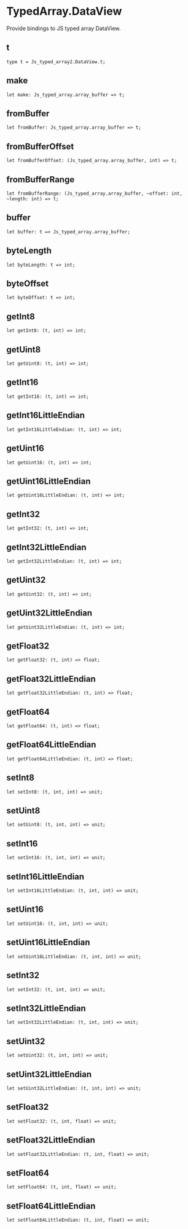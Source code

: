 # TypedArray.DataView

<Intro>

Provide bindings to JS typed array DataView.

</Intro>

## t

```re sig
type t = Js_typed_array2.DataView.t;
```

## make

```re sig
let make: Js_typed_array.array_buffer => t;
```

## fromBuffer

```re sig
let fromBuffer: Js_typed_array.array_buffer => t;
```

## fromBufferOffset

```re sig
let fromBufferOffset: (Js_typed_array.array_buffer, int) => t;
```

## fromBufferRange

```re sig
let fromBufferRange: (Js_typed_array.array_buffer, ~offset: int, ~length: int) => t;
```

## buffer

```re sig
let buffer: t => Js_typed_array.array_buffer;
```

## byteLength

```re sig
let byteLength: t => int;
```

## byteOffset

```re sig
let byteOffset: t => int;
```

## getInt8

```re sig
let getInt8: (t, int) => int;
```

## getUint8

```re sig
let getUint8: (t, int) => int;
```

## getInt16

```re sig
let getInt16: (t, int) => int;
```

## getInt16LittleEndian

```re sig
let getInt16LittleEndian: (t, int) => int;
```

## getUint16

```re sig
let getUint16: (t, int) => int;
```

## getUint16LittleEndian

```re sig
let getUint16LittleEndian: (t, int) => int;
```

## getInt32

```re sig
let getInt32: (t, int) => int;
```

## getInt32LittleEndian

```re sig
let getInt32LittleEndian: (t, int) => int;
```

## getUint32

```re sig
let getUint32: (t, int) => int;
```

## getUint32LittleEndian

```re sig
let getUint32LittleEndian: (t, int) => int;
```

## getFloat32

```re sig
let getFloat32: (t, int) => float;
```

## getFloat32LittleEndian

```re sig
let getFloat32LittleEndian: (t, int) => float;
```

## getFloat64

```re sig
let getFloat64: (t, int) => float;
```

## getFloat64LittleEndian

```re sig
let getFloat64LittleEndian: (t, int) => float;
```

## setInt8

```re sig
let setInt8: (t, int, int) => unit;
```

## setUint8

```re sig
let setUint8: (t, int, int) => unit;
```

## setInt16

```re sig
let setInt16: (t, int, int) => unit;
```

## setInt16LittleEndian

```re sig
let setInt16LittleEndian: (t, int, int) => unit;
```

## setUint16

```re sig
let setUint16: (t, int, int) => unit;
```

## setUint16LittleEndian

```re sig
let setUint16LittleEndian: (t, int, int) => unit;
```

## setInt32

```re sig
let setInt32: (t, int, int) => unit;
```

## setInt32LittleEndian

```re sig
let setInt32LittleEndian: (t, int, int) => unit;
```

## setUint32

```re sig
let setUint32: (t, int, int) => unit;
```

## setUint32LittleEndian

```re sig
let setUint32LittleEndian: (t, int, int) => unit;
```

## setFloat32

```re sig
let setFloat32: (t, int, float) => unit;
```

## setFloat32LittleEndian

```re sig
let setFloat32LittleEndian: (t, int, float) => unit;
```

## setFloat64

```re sig
let setFloat64: (t, int, float) => unit;
```

## setFloat64LittleEndian

```re sig
let setFloat64LittleEndian: (t, int, float) => unit;
```
